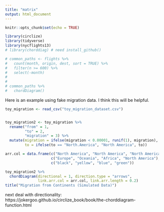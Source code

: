 ```yaml
---
title: "matrix"
output: html_document
---
```


```r
knitr::opts_chunk$set(echo = TRUE)
```

```r
library(circlize)
library(tidyverse)
library(nycflights13)
# library(chorddiag) # need install_github()

# common_paths <- flights %>%
#   count(month, origin, dest, sort = TRUE) %>%
#   filter(n >= 600) %>%
#   select(-month) 
# 
# 
# common_paths %>%
#   chordDiagram() 
```

Here is an example using fake migration data. I think this will be helpful.
```r
toy_migration <- read_csv("toy_migration_dataset.csv")


toy_migration2 <- toy_migration %>%
  rename("from" = 1,
         "to" = 2,
         "migration" = 3) %>%
  mutate(migration = ifelse(migration < 0.00001, runif(1), migration),
         to = ifelse(to == "North.America", "North America", to))

arr.col = data.frame(c("North America", "North America", "North America", "North America"), 
                     c("Europe", "Oceania", "Africa", "North America"), 
                     c("black", "yellow", "blue", "green"))

toy_migration2 %>%
  chordDiagram(directional = 1, direction.type = "arrows", 
               link.arr.col = arr.col, link.arr.length = 0.2)
title("Migration from Continents (Simulated Data)")
```

next deal with directionality: https://jokergoo.github.io/circlize_book/book/the-chorddiagram-function.html

